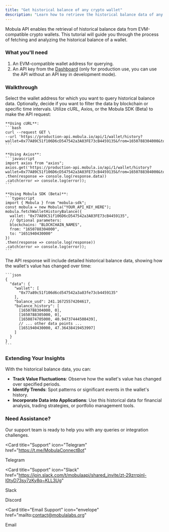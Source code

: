```yaml
---
title: "Get historical balance of any crypto wallet"
description: "Learn how to retrieve the historical balance data of any EVM-compatible crypto wallet using the Mobula API. This guide provides a comprehensive walkthrough for accessing past balance records, offering insights into wallet value fluctuations over time."
---
```


Mobula API enables the retrieval of historical balance data from EVM-compatible crypto wallets. This tutorial will guide you through the process of fetching and analyzing the historical balance of a wallet.

### What you'll need

1. An EVM-compatible wallet address for querying.
2. An API key from the [Dashboard](https://admin.mobula.fi) (only for production use, you can use the API without an API key in development mode).

### Walkthrough

<Steps>
  <Step title="Prepare Your Query">
    Select the wallet address for which you want to query historical balance data. Optionally, decide if you want to filter the data by blockchain or specific time intervals.
  </Step>

  <Step title="Execute the API Call">
    Utilize cURL, Axios, or the Mobula SDK (Beta) to make the API request:

    **Using cURL**:
    ```bash
    curl --request GET \
    --url 'https://production-api.mobula.io/api/1/wallet/history?wallet=0x77A89C51f106D6cD547542a3A83FE73cB4459135&from=1650788304000&to=1651940430000'
    ```

    **Using Axios**:
    ```javascript
    import axios from "axios";
    axios.get('https://production-api.mobula.io/api/1/wallet/history?wallet=0x77A89C51f106D6cD547542a3A83FE73cB4459135&from=1650788304000&to=1651940430000')
    .then(response => console.log(response.data))
    .catch(error => console.log(error));
    ```

    **Using Mobula SDK (Beta)**:
    ```typescript
    import { Mobula } from "mobula-sdk";
    const mobula = new Mobula("YOUR_API_KEY_HERE");
    mobula.fetchWalletHistoryBalance({
      wallet: "0x77A89C51f106D6cD547542a3A83FE73cB4459135",
      // Optional parameters:
      blockchains: "BLOCKCHAIN_NAMES",
      from: "1650788304000",
      to: "1651940430000"
    })
    .then(response => console.log(response))
    .catch(error => console.log(error));
    ```

  </Step>

  <Step title="Review the Response">
    The API response will include detailed historical balance data, showing how the wallet's value has changed over time:

    ```json
    {
      "data": {
        "wallet": [
          "0x77a89c51f106d6cd547542a3a83fe73cb4459135"
        ],
        "balance_usd": 241.16725574204617,
        "balance_history": [
          [1650788304000, 0],
          [1650788305000, 0],
          [1650874705000, 40.94737444508439],
          // ... other data points ...
          [1651940430000, 47.36438419453997]
        ]
      }
    }
    ```

  </Step>
</Steps>

### Extending Your Insights

With the historical balance data, you can:

- **Track Value Fluctuations**: Observe how the wallet's value has changed over specified periods.
- **Identify Trends**: Spot patterns or significant events in the wallet's history.
- **Incorporate Data into Applications**: Use this historical data for financial analysis, trading strategies, or portfolio management tools.

### Need Assistance?

Our support team is ready to help you with any queries or integration challenges.

<CardGroup>

<Card
  title="Support"
  icon="Telegram"
  href="https://t.me/MobulaConnectBot"
>
  Telegram
</Card>

<Card
  title="Support"
  icon="Slack"
  href="https://join.slack.com/t/mobulaapi/shared_invite/zt-29zrrpjnl-I0tyD73sy7zKy8q~KLL3Ug"
>
  Slack
</Card>

<Card title="Support" icon="Discord" href="https://discord.gg/JVT7xKm3AD">
  Discord
</Card>

<Card
  title="Email Support"
  icon="envelope"
  href="mailto:contact@mobulalabs.org"
>
  Email
</Card>

</CardGroup>
